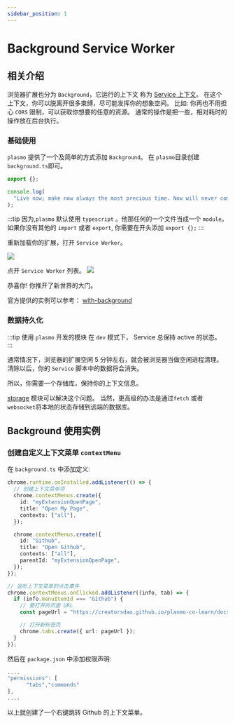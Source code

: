 ```yaml
---
sidebar_position: 1
---
```


# Background Service Worker

## 相关介绍

浏览器扩展也分为 `Background`，它运行的上下文 称为 [Service 上下文](https://developer.mozilla.org/en-US/docs/Web/API/Service_Worker_API/Using_Service_Workers)。
在这个上下文，你可以脱离开很多束缚，尽可能发挥你的想象空间。 比如: 你再也不用担心 `CORS` 限制，可以获取你想要的任意的资源。
通常的操作是把一些，相对耗时的操作放在后台执行。

### 基础使用

`plasmo` 提供了一个及简单的方式添加 `Background`。 在 `plasmo`目录创建`background.ts`即可。

```typescript title=background.ts
export {};

console.log(
  "Live now; make now always the most precious time. Now will never come again."
);
```

:::tip
因为,`plasmo` 默认使用 `typescript` 。他那任何的一个文件当成一个 `module`。
如果你没有其他的 `import` 或者 `export`, 你需要在开头添加 `export {};`
:::

重新加载你的扩展，打开 `Service Worker`。

![](./creators.jpg)

点开 `Service Worker` 列表。
![](./log.jpg)

恭喜你! 你推开了新世界的大门。

官方提供的实例可以参考： [with-background](https://github.com/PlasmoHQ/examples/tree/main/with-background)

### 数据持久化

:::tip
使用 `plasmo` 开发的模块 在 `dev` 模式下， Service 总保持 active 的状态。
:::

通常情况下，浏览器的扩展空闲 5 分钟左右，就会被浏览器当做空闲进程清理。
清除以后，你的 `Service` 脚本中的数据将会消失。

所以，你需要一个存储库，保持你的上下文信息。

[storage](https://docs.plasmo.com/framework/storage) 模块可以解决这个问题。
当然，更高级的办法是通过`fetch` 或者 `websocket`将本地的状态存储到远端的数据库。

## Background 使用实例

### 创建自定义上下文菜单 `contextMenu`

在 `background.ts` 中添加定义:

```typescript title=background.ts
chrome.runtime.onInstalled.addListener(() => {
  // 创建上下文菜单项
  chrome.contextMenus.create({
    id: "myExtensionOpenPage",
    title: "Open My Page",
    contexts: ["all"],
  });

  chrome.contextMenus.create({
    id: "Github",
    title: "Open Github",
    contexts: ["all"],
    parentId: "myExtensionOpenPage",
  });
});

// 监听上下文菜单的点击事件
chrome.contextMenus.onClicked.addListener((info, tab) => {
  if (info.menuItemId === "Github") {
    // 要打开的页面 URL
    const pageUrl = "https://creatorsdao.github.io/plasmo-co-learn/docs/intro/";

    // 打开新标签页
    chrome.tabs.create({ url: pageUrl });
  }
});
```

然后在 `package.json` 中添加权限声明:

```typescript title=package.json
....
"permissions": [
      "tabs","commands"
],
....
```

以上就创建了一个右键跳转 Github 的上下文菜单。
